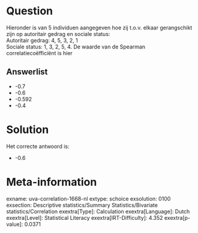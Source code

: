 Question
========

Hieronder is van 5 individuen aangegeven hoe zij t.o.v. elkaar
gerangschikt zijn op autoritair gedrag en sociale status:\
Autoritair gedrag: 4, 5, 3, 2, 1\
Sociale status: 1, 3, 2, 5, 4. De waarde van de Spearman
correlatiecoëfficiënt is hier

Answerlist
----------

* -0.7
* -0.6
* -0.592
* -0.4

Solution
========

Het correcte antwoord is: 

* -0.6

Meta-information
================
exname: uva-correlation-1668-nl
extype: schoice
exsolution: 0100
exsection: Descriptive statistics/Summary Statistics/Bivariate statistics/Correlation
exextra[Type]: Calculation
exextra[Language]: Dutch
exextra[Level]: Statistical Literacy
exextra[IRT-Difficulty]: 4.352
exextra[p-value]: 0.0371
